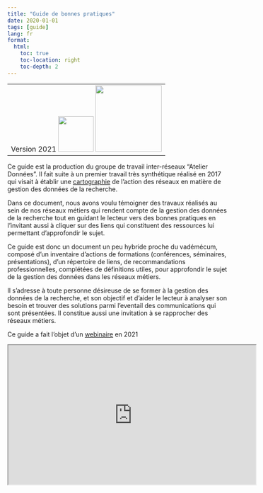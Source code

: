 ```yaml
---
title: "Guide de bonnes pratiques"
date: 2020-01-01
tags: [guide]
lang: fr
format:
  html:
    toc: true
    toc-location: right
    toc-depth: 2
---
```


<table><tr align="center"><td>
Version 2021 
<a href="https://mi-gt-donnees.pages.math.unistra.fr/guide/"> <img src="images/html.png" width=80></a>
<a href="https://mi-gt-donnees.pages.math.unistra.fr/guide/guide_bonnes_pratiques_gestion_donnees_recherche_v1.pdf"> <img src="images/pdf.png" width=150></a>
</td></tr></table>

Ce guide est la production du groupe de travail inter-réseaux
“Atelier Données”. Il fait suite à un premier travail très synthétique
réalisé en 2017 qui visait à établir une [cartographie](https://mi-gt-donnees.pages.math.unistra.fr/quarto/download/GTInterreseaux-CartoSyntheseV6-optimise.pdf) de l’action des réseaux en matière de gestion des données de la recherche.

Dans ce document, nous avons voulu témoigner des travaux réalisés
au sein de nos réseaux métiers qui rendent compte de la gestion des
données de la recherche tout en guidant le lecteur vers des bonnes
pratiques en l’invitant aussi à cliquer sur des liens qui constituent
des ressources lui permettant d’approfondir le sujet.

Ce guide est donc un document un peu hybride proche du vadémécum,
composé d’un inventaire d’actions de formations (conférences,
séminaires, présentations), d’un répertoire de liens, de recommandations
professionnelles, complétées de définitions utiles, pour approfondir
le sujet de la gestion des données dans les réseaux métiers.

Il s’adresse à toute personne désireuse de se former à la gestion
des données de la recherche, et son objectif et d’aider le lecteur
à analyser son besoin et trouver des solutions parmi l’eventail des
communications qui sont présentées. Il constitue aussi une invitation
à se rapprocher des réseaux métiers.

Ce guide a fait l'objet d'un [webinaire](https://mi-gt-donnees.pages.math.unistra.fr/quarto/download/Guide_Bonnes_Pratiques_Janvier_2021.pdf) en 2021

<iframe width="560" height="315" src="https://www.canal-u.tv/embed/112612?t=0" allowfullscreen></iframe>

